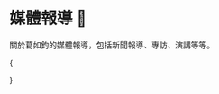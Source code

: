 
# 媒體報導 📰

關於葛如鈞的媒體報導，包括新聞報導、專訪、演講等等。

{<Cards className="mt-8 grid-cols-1 sm:grid-cols-2 md:grid-cols-1 lg:grid-cols-2 gap-5 gap-y-8">

<YoutubeCard
  title="戰情室上線啦 2023/12/28"
  videoId="3Z1Mv5ZtvVM"
  description="網驚世界最聰明大學畢業生 藍不分區葛如鈞有多強？準區塊鏈立委提名不分區秘辛 投侯友宜翻轉 Web3？"
/>
<YoutubeCard
  title="藍不分區秀戰力！「寶博士」葛如鈞、陳菁徽首開記者會"
  videoId="eon7YcFBLJ8"
  description="國民黨日前公布不分區名單，其中區塊鏈專家「寶博士」葛如鈞，成為亮點！首度開記者會秀戰力，批評民進黨執政缺失，同時也力挺主帥侯友宜的政見。"
/>
<YoutubeCard
  title="亮點？藍不分區驚見「世界最聰明大學畢業生」"
  videoId="Z-uAqE3sjro"
  description="國民黨日前公布不分區立委名單，除了前高雄市長韓國瑜排名第一，也有不少亮眼人選，其中區塊鏈專家葛如鈞，他是台灣第一位奇點大學畢業生，這間學校由Google、NASA共同創辦，來自美國矽谷，更號稱世界最聰明大學，每年只收80到100位菁英，師資更包含知名電影導演詹姆斯卡麥隆、互聯網之父文頓瑟夫等人。"
/>
<YoutubeCard
  title="人工智慧與跨領域科技教育的發展趨勢，專訪葛如鈞寶博士"
  videoId="eBMhjuQwTno"
  description="AI區塊鏈專家「寶博士」葛如鈞，台灣第一位從Google和NASA合辦，號稱「全球最聰明大學」奇點大學畢業的畢業生，更經營Podcast頻道「寶博朋友說」，現為國民黨不分區立委提名人。"
/>

</Cards>}
